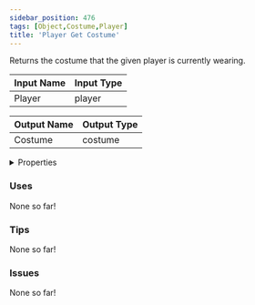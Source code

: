```yaml
---
sidebar_position: 476
tags: [Object,Costume,Player]
title: 'Player Get Costume'
---
```


Returns the costume that the given player is currently wearing.




<EsbSvg />

| Input Name | Input Type |
|-----------|-----------|
| Player | player |

| Output Name | Output Type |
|-----------|-----------|
| Costume | costume |


<details>
  <summary>Properties</summary>
  <div>
    <div>
    <table>
      <thead>
        <tr>
          <th>Is beta required?</th>
          <th>❌</th>
        </tr>
        <tr>
          <th>Is this chip a trolling risk?</th>
          <th>❌</th>
        </tr>
        <tr>
          <th>Is this chip a role assignment risk?</th>
          <th>❌</th>
        </tr>
        <tr>
          <th>Chip UUID</th>
          <th>c6778471-488c-4bc8-8e05-c322b91e1180</th>
        </tr>
      </thead>
    </table>
    </div>
  </div>
</details>

### Uses

None so far!

### Tips

None so far!

### Issues

None so far!
